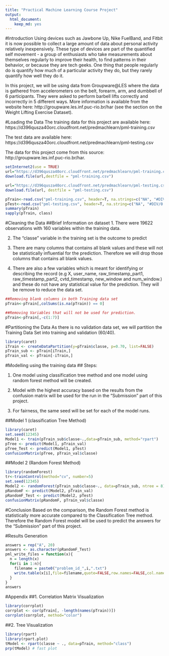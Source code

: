 ```yaml
---
title: "Practical Machine Learning Course Project"
output:
  html_document:
    keep_md: yes
---
```

#Introduction
Using devices such as Jawbone Up, Nike FuelBand, and Fitbit it is now possible to collect a large amount of data about personal activity relatively inexpensively. These type of devices are part of the quantified self movement - a group of enthusiasts who take measurements about themselves regularly to improve their health, to find patterns in their behavior, or because they are tech geeks. One thing that people regularly do is quantify how much of a particular activity they do, but they rarely quantify how well they do it.

In this project, we will be using data from Groupware@LES where the data is gathered from accelerometers on the belt, forearm, arm, and dumbbell of 6 participants. They were asked to perform barbell lifts correctly and incorrectly in 5 different ways. More information is available from the website here: http://groupware.les.inf.puc-rio.br/har (see the section on the Weight Lifting Exercise Dataset).

#Loading the Data 
The training data for this project are available here: 
https://d396qusza40orc.cloudfront.net/predmachlearn/pml-training.csv

The test data are available here: 
https://d396qusza40orc.cloudfront.net/predmachlearn/pml-testing.csv

The data for this project come from this source: http://groupware.les.inf.puc-rio.br/har.
```r
setInternet2(use = TRUE)
url="https://d396qusza40orc.cloudfront.net/predmachlearn/pml-training.csv"
download.file(url,destfile = "pml-training.csv")

url="https://d396qusza40orc.cloudfront.net/predmachlearn/pml-testing.csv"
download.file(url, destfile = "pml-testing.csv")

pTrain<-read.csv("pml-training.csv", header=T, na.strings=c("NA", "#DIV/0!"))
pTest<-read.csv("pml-testing.csv", header=T, na.string=c("NA", "#DIV/0!"))
summary(pTrain)
sapply(pTrain, class)
```

#Cleaning the Data
##Brief Information on dataset
1. There were 19622 observations with 160 variables within the training data.

2. The "classe" variable in the training set is the outcome to predict

3. There are many columns that contains all blank values and these will not be statistically influential for the prediction. Therefore we will drop those columns that contains all blank values.

4. There are also a few variables which is meant for identifying or describing the record (e.g X, user_name, raw_timestamp_part1, raw_timestamp_part2, cvtd_timestamp, new_window and num_window.) and these do not have any statistical value for the prediction. They will be remove to reduce the data set.

```r
##Removing blank columns in both Training data set
pTrain<-pTrain[,colSums(is.na(pTrain)) == 0]

##Removing Variables that will not be used for prediction.
pTrain<-pTrain[,-c(1:7)]

```

#Partitioning the Data 
As there is no validation data set, we will partition the Training Data Set into training and validation (60/40).
```r
library(caret)
iTrain <- createDataPartition(y=pTrain$classe, p=0.70, list=FALSE)
pTrain_sub <- pTrain[iTrain,]
pTrain_val <- pTrain[-iTrain,]
```


#Modelling using the training data
## Steps:

1. One model using classification tree method and one model using random forest method will be created.

2. Model with the highest accuracy based on the results from the confusion matrix will be used for the run in the "Submission" part of this project.

3. For fairness, the same seed will be set for each of the model runs.

##Model 1 (classification Tree Method)
```r
library(caret)
set.seed(12345)
Model1 <- train(pTrain_sub$classe~.,data=pTrain_sub, method="rpart")
pTree <- predict(Model1, pTrain_val)
pTree_Test <- predict(Model1, pTest)
confusionMatrix(pTree, pTrain_val$classe)

```

##Model 2 (Random Forest Method)
```r
library(randomForest)
tr<-trainControl(method="cv", number=5)
set.seed(12345)
Model2 <- randomForest(pTrain_sub$classe~., data=pTrain_sub, ntree = 8)
pRandomF <- predict(Model2, pTrain_val)
pRandomF_Test <- predict(Model2, pTest)
confusionMatrix(pRandomF, pTrain_val$classe)
```

#Conclusion
Based on the comparison, the Random Forest method is statistically more accurate compared to the Classification Tree method. Therefore the Random Forest model will be used to predict the answers for the "Submission" part of this project. 

#Results Generation
```r
answers = rep("A", 20)
answers <- as.character(pRandomF_Test)
pml_write_files = function(x){
  n = length(x)
  for(i in 1:n){
    filename = paste0("problem_id_",i,".txt")
    write.table(x[i],file=filename,quote=FALSE,row.names=FALSE,col.names=FALSE)
  }
}
answers
```

#Appendix 
##1. Correlation Matrix Visualization
```r
library(corrplot)
corrplot <- cor(pTrain[, -length(names(pTrain))])
corrplot(corrplot, method="color")
```

##2. Tree Visualization
```r
library(rpart)
library(rpart.plot)
tModel <- rpart(classe ~ ., data=pTrain, method="class")
prp(tModel) # fast plot
```